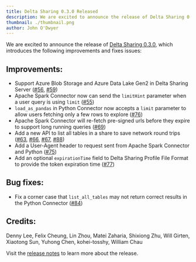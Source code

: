 ```yaml
---
title: Delta Sharing 0.3.0 Released
description: We are excited to announce the release of Delta Sharing 0.3.0.
thumbnail: ./thumbnail.png
author: John O'Dwyer
---
```


We are excited to announce the release of [Delta Sharing 0.3.0](https://github.com/delta-io/delta-sharing/releases/tag/v0.3.0), which introduces the following improvements and fixes issues:

## Improvements:

- Support Azure Blob Storage and Azure Data Lake Gen2 in Delta Sharing Server ([#56](https://github.com/delta-io/delta-sharing/pull/56), [#59](https://github.com/delta-io/delta-sharing/pull/59))
- Apache Spark Connector now can send the `limitHint` parameter when a user query is using `limit` ([#55](https://github.com/delta-io/delta-sharing/pull/55))
- `load_as_pandas` in Python Connector now accepts a `limit` parameter to allow users fetching only a few rows to explore ([#76](https://github.com/delta-io/delta-sharing/pull/76))
- Apache Spark Connector will re-fetch pre-signed urls before they expire to support long running queries ([#69](https://github.com/delta-io/delta-sharing/pull/69))
- Add a new API to list all tables in a share to save network round trips ([#63](https://github.com/delta-io/delta-sharing/pull/63), [#66](https://github.com/delta-io/delta-sharing/pull/66), [#67](https://github.com/delta-io/delta-sharing/pull/67), [#88](https://github.com/delta-io/delta-sharing/pull/88))
- Add a User-Agent header to request sent from Apache Spark Connector and Python ([#75](https://github.com/delta-io/delta-sharing/pull/75))
- Add an optional `expirationTime` field to Delta Sharing Profile File Format to provide the token expiration time ([#77](https://github.com/delta-io/delta-sharing/pull/77))

## Bug fixes:

- Fix a corner case that `list_all_tables` may not return correct results in the Python Connector ([#84](https://github.com/delta-io/delta-sharing/pull/84))

## Credits:

Denny Lee, Felix Cheung, Lin Zhou, Matei Zaharia, Shixiong Zhu, Will Girten, Xiaotong Sun, Yuhong Chen, kohei-tosshy, William Chau

Visit the [release notes](https://github.com/delta-io/delta-sharing/releases/tag/v0.3.0) to learn more about the release.
